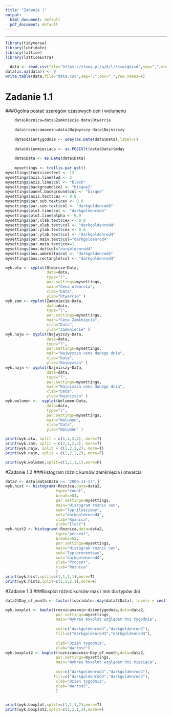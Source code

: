 ---
title: "Zadanie 1"
output:
  html_document: default
  pdf_document: default
---


---



```{r, results="hide", echo=FALSE,message=F,warning=F}
library(tidyverse)
library(lubridate)
library(lattice)
library(latticeExtra)

  data <- read.csv(file="https://stooq.pl/q/d/l/?s=wig&i=d",sep=",",dec=".",header=T,stringsAsFactors=F)
data[is.na(data)] <- 0
write.table(data,file="data.csv",sep=";",dec=".",row.names=F)

```




# Zadanie 1.1
###Ogólna postać szeregów czasowych cen i wolumenu
```{r, echo=F, results="hide",message=F,warning=F,fig.height=16,fig.width=12}
    
    
    data$Roznica=data$Zamkniecie-data$Otwarcie
    
    data$roznicamaxmin=data$Najwyzszy-data$Najnizszy
    
    data$dzientygodnia <- wday(as.Date(data$Data),label=T)
    
    data$dzienmiesiaca <- as.POSIXlt(data$Data)$mday
    
    data$Data <- as.Date(data$Data)
    
    mysettings <- trellis.par.get()
mysettings$fontsize$text <- 12
mysettings$axis.line$lwd <- 2
mysettings$axis.line$col <- "black"
mysettings$background$col <- "bisque2"
mysettings$panel.background$col <- "bisque"
mysettings$axis.text$cex <- 0.8
mysettings$par.sub.text$cex <- 0.8
mysettings$par.sub.text$col <- "darkgoldenrod4"
mysettings$plot.line$col <- "darkgoldenrod4"
mysettings$plot.line$alpha <- 0.9
mysettings$par.xlab.text$cex <- 0.8
mysettings$par.xlab.text$col <- "darkgoldenrod4"
mysettings$par.ylab.text$cex <- 0.8
mysettings$par.ylab.text$col <- "darkgoldenrod4"
mysettings$par.main.text$col="darkgoldenrod4"
mysettings$par.main.text$cex=1
mysettings$box.dot$col="dargoldenrod4"
mysettings$box.umbrella$col <- "darkgoldenrod4"
mysettings$box.rectangle$col <- "darkgoldenrod4"
```


```{r,echo=F,results="asis",fig.height=11,fig.width=9,message=F,warning=F}
wyk.otw <- xyplot(Otwarcie~Data,
                  data=data,
                  type="l",
                  par.settings=mysettings,
                  main="Cena otwarcia",
                  xlab="Data",
                  ylab="Otwarcie" )
wyk.zam <- xyplot(Zamkniecie~Data,
                  data=data,
                  type="l",
                  par.settings=mysettings,
                  main="Cena Zamknięcia",
                  xlab="Data",
                  ylab="Zamkniecie" )
wyk.najw <- xyplot(Najwyzszy~Data,
                  data=data,
                  type="l",
                  par.settings=mysettings,
                  main="Najwyzsza cena danego dnia",
                  xlab="Data",
                  ylab="Najwyzsza" )
wyk.najn <- xyplot(Najnizszy~Data,
                  data=data,
                  type="l",
                  par.settings=mysettings,
                  main="Najnizsza cena danego dnia",
                  xlab="Data",
                  ylab="Najnizsza" )
wyk.wolumen <-  xyplot(Wolumen~Data,
                  data=data,
                  type="l",
                  par.settings=mysettings,
                  main="Wolumen",
                  xlab="Data",
                  ylab="Wolumen" )

print(wyk.otw, split = c(1,1,2,2), more=T)
print(wyk.zam, split = c(2,1,2,2), more=T)
print(wyk.najw, split = c(1,2,2,2), more=T)
print(wyk.najn, split = c(2,2,2,2), more=F)


```


```{r,echo=F,results="asis",message=F,warning=F,fig.height=5,fig.width=9}
print(wyk.wolumen,split=c(1,1,1,1),more=F)
```


#Zadanie 1.2
###Histogram różnic kursów zamknięcia i otwarcia
```{r,echo=F,results="asis",message=F,warning=F,fig.height=5,fig.width=9}
data2 <- data[data$Data >= '2000-11-17',]
wyk.hist <- histogram(~Roznica,data=data2,
                      type="count",
                      breaks=53,
                      par.settings=mysettings,
                      main="Histogram różnic cen",
                      sub="Typ:ilościowy",
                      col="darkgoldenrod4",
                      xlab="Różnica",
                      ylab="Ilość")
wyk.hist2 <- histogram(~Roznica,data=data2,
                      type="percent",
                      breaks=53,
                      par.settings=mysettings,
                      main="Histogram różnic cen",
                      sub="Typ:procentowy",
                      col="darkgoldenrod4",
                      ylab="Procent",
                      xlab="Różnica"
                      )
print(wyk.hist,split=c(1,1,2,1),more=T)
print(wyk.hist2,split=c(2,1,2,1),more=F)
```

#Zadanie 1.3
###Boxplot różnic kursów max i min dla typów dni
```{r,echo=F,results="asis",message=F,warning=F,fig.height=11,fig.width=9}
data2$Day_of_month <- factor(lubridate::day(data2$Data), levels = seq(1, 31, 1), labels = seq(1, 31, 1), ordered = TRUE)

wyk.boxplot <- bwplot(roznicamaxmin~dzientygodnia,data=data2,
                      par.settings=mysettings,
                      main="Wykres boxplot względem dni tygodnia",
                      
                      col=c("darkgoldenrod4","darkgoldenrod3"),
                      fill=c("darkgoldenrod3","darkgoldenrod4"),
                      
                      xlab="Dzień tygodnia",
                      ylab="Wartość")
wyk.boxplot2 <- bwplot(roznicamaxmin~Day_of_month,data=data2,
                      par.settings=mysettings,
                      main="Wykres boxplot względem dni miesiąca",
                      
                      col=c("darkgoldenrod4","darkgoldenrod3"),
                     fill=c("darkgoldenrod3","darkgoldenrod4"),
                      xlab="Dzień tygodnia",
                      ylab="Wartość",
                      )

                      
print(wyk.boxplot,split=c(1,1,1,2),more=T)
print(wyk.boxplot2,split=c(1,2,1,2),more=F)
```



